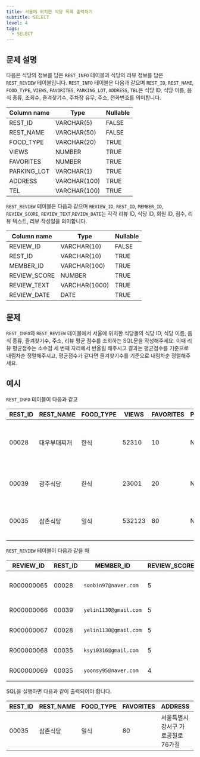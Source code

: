 ```yaml
---
title: 서울에 위치한 식당 목록 출력하기
subtitle: SELECT
level: 4
tags:
  - SELECT
---
```


## 문제 설명

다음은 식당의 정보를 담은 `REST_INFO` 테이블과 식당의 리뷰 정보를 담은 `REST_REVIEW` 테이블입니다. `REST_INFO` 테이블은 다음과 같으며 `REST_ID`, `REST_NAME`, `FOOD_TYPE`, `VIEWS`, `FAVORITES`, `PARKING_LOT`, `ADDRESS`, `TEL`은 식당 ID, 식당 이름, 음식 종류, 조회수, 즐겨찾기수, 주차장 유무, 주소, 전화번호를 의미합니다.

| Column name | Type         | Nullable |
| ----------- | ------------ | -------- |
| REST_ID     | VARCHAR(5)   | FALSE    |
| REST_NAME   | VARCHAR(50)  | FALSE    |
| FOOD_TYPE   | VARCHAR(20)  | TRUE     |
| VIEWS       | NUMBER       | TRUE     |
| FAVORITES   | NUMBER       | TRUE     |
| PARKING_LOT | VARCHAR(1)   | TRUE     |
| ADDRESS     | VARCHAR(100) | TRUE     |
| TEL         | VARCHAR(100) | TRUE     |

`REST_REVIEW` 테이블은 다음과 같으며 `REVIEW_ID`, `REST_ID`, `MEMBER_ID`, `REVIEW_SCORE`, `REVIEW_TEXT`,`REVIEW_DATE`는 각각 리뷰 ID, 식당 ID, 회원 ID, 점수, 리뷰 텍스트, 리뷰 작성일을 의미합니다.

| Column name  | Type          | Nullable |
| ------------ | ------------- | -------- |
| REVIEW_ID    | VARCHAR(10)   | FALSE    |
| REST_ID      | VARCHAR(10)   | TRUE     |
| MEMBER_ID    | VARCHAR(100)  | TRUE     |
| REVIEW_SCORE | NUMBER        | TRUE     |
| REVIEW_TEXT  | VARCHAR(1000) | TRUE     |
| REVIEW_DATE  | DATE          | TRUE     |

## 문제

`REST_INFO`와 `REST_REVIEW` 테이블에서 서울에 위치한 식당들의 식당 ID, 식당 이름, 음식 종류, 즐겨찾기수, 주소, 리뷰 평균 점수를 조회하는 SQL문을 작성해주세요. 이때 리뷰 평균점수는 소수점 세 번째 자리에서 반올림 해주시고 결과는 평균점수를 기준으로 내림차순 정렬해주시고, 평균점수가 같다면 즐겨찾기수를 기준으로 내림차순 정렬해주세요.

## 예시

`REST_INFO` 테이블이 다음과 같고

| REST_ID | REST_NAME    | FOOD_TYPE | VIEWS  | FAVORITES | PARKING_LOT | ADDRESS                                  | TEL          |
| ------- | ------------ | --------- | ------ | --------- | ----------- | ---------------------------------------- | ------------ |
| 00028   | 대우부대찌개 | 한식      | 52310  | 10        | N           | 경기도 용인시 처인구 남사읍 처인성로 309 | 031-235-1235 |
| 00039   | 광주식당     | 한식      | 23001  | 20        | N           | 경기도 부천시 산업로8번길 60             | 031-235-6423 |
| 00035   | 삼촌식당     | 일식      | 532123 | 80        | N           | 서울특별시 강서구 가로공원로76가길       | 02-135-1266  |

`REST_REVIEW` 테이블이 다음과 같을 때

| REVIEW_ID  | REST_ID | MEMBER_ID             | REVIEW_SCORE | REVIEW_TEXT                          | REVIEW_DATE |
| ---------- | ------- | --------------------- | ------------ | ------------------------------------ | ----------- |
| R000000065 | 00028   | `soobin97@naver.com`  | 5            | 부찌 국물에서 샤브샤브 맛이나고 깔끔 | 2022-04-12  |
| R000000066 | 00039   | `yelin1130@gmail.com` | 5            | 김치찌개 최곱니다.                   | 2022-02-12  |
| R000000067 | 00028   | `yelin1130@gmail.com` | 5            | 햄이 많아서 좋아요                   | 2022-02-22  |
| R000000068 | 00035   | `ksyi0316@gmail.com`  | 5            | 숙성회가 끝내줍니다.                 | 2022-02-15  |
| R000000069 | 00035   | `yoonsy95@naver.com`  | 4            | 비린내가 전혀없어요.                 | 2022-04-16  |

SQL을 실행하면 다음과 같이 출력되어야 합니다.

| REST_ID | REST_NAME | FOOD_TYPE | FAVORITES | ADDRESS                            | SCORE |
| ------- | --------- | --------- | --------- | ---------------------------------- | ----- |
| 00035   | 삼촌식당  | 일식      | 80        | 서울특별시 강서구 가로공원로76가길 | 4.50  |
